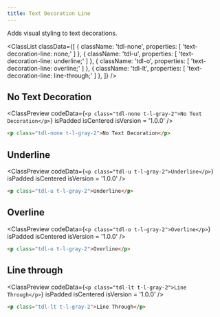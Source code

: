 ```yaml
---
title: Text Decoration Line
---
```



Adds visual styling to text decorations.

<ClassList
  classData={[
    {
      className: 'tdl-none',
      properties: [
        'text-decoration-line: none;'
      ]
    },
    {
      className: 'tdl-u',
      properties: [
        'text-decoration-line: underline;'
      ]
    },
    {
      className: 'tdl-o',
      properties: [
        'text-decoration-line: overline;'
      ]
    },
    {
      className: 'tdl-lt',
      properties: [
        'text-decoration-line: line-through;'
      ]
    },
  ]}
/>

## No Text Decoration

<ClassPreview
  codeData={`
    <p class="tdl-none t-l-gray-2">No Text Decoration</p>
  `}
  isPadded
  isCentered
  isVersion = '1.0.0'
/>

```html
<p class="tdl-none t-l-gray-2">No Text Decoration</p>
```

## Underline

<ClassPreview
  codeData={`
    <p class="tdl-u t-l-gray-2">Underline</p>
  `}
  isPadded
  isCentered
  isVersion = '1.0.0'
/>

```html
<p class="tdl-u t-l-gray-2">Underline</p>
```

## Overline

<ClassPreview
  codeData={`
    <p class="tdl-o t-l-gray-2">Overline</p>
  `}
  isPadded
  isCentered
  isVersion = '1.0.0'
/>

```html
<p class="tdl-o t-l-gray-2">Overline</p>
```

## Line through

<ClassPreview
  codeData={`
    <p class="tdl-lt t-l-gray-2">Line Through</p>
  `}
  isPadded
  isCentered
  isVersion = '1.0.0'
/>

```html
<p class="tdl-lt t-l-gray-2">Line Through</p>
```